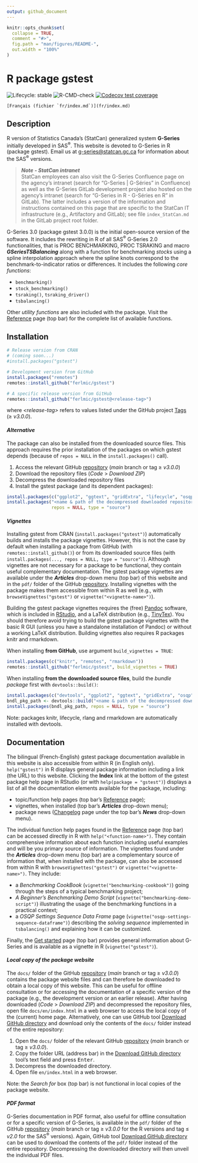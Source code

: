 ```yaml
---
output: github_document
---
```


<!-- index.md is generated from index.Rmd. Please edit that file -->

```r
knitr::opts_chunk$set(
  collapse = TRUE,
  comment = "#>",
  fig.path = "man/figures/README-",
  out.width = "100%"
)
```


# R package gstest

<!-- badges: start -->

<!-- [![CRAN Status](https://www.r-pkg.org/badges/version/gstest)](https://cran.r-project.org/package=gstest) -->
![Lifecycle: stable](man/figures/lifecycle-stable.svg)
![R-CMD-check](https://github.com/ferlmic/gstest/actions/workflows/R-CMD-check.yaml/badge.svg?branch=main)
[![Codecov test
coverage](https://codecov.io/gh/ferlmic/gstest/branch/main/graph/badge.svg)](https://app.codecov.io/gh/ferlmic/gstest?branch=main)

<!-- badges: end -->

<!-- Display a link to the French `index.md' file (only when rendering an HTML document)
     
     => the Pandoc "fenced_div" below (::: {.pkgdown-devel} <...> :::) is used to avoid 
        having the link generated in the pkgdown website home page
     => the link would only show in the "development" version of the pkgdown website
        (`development: mode: devel` in `_pkdown.yml` or `development: mode: auto` with a 4-level 
        version number in the DESCRIPTION file), which we do not use for gstest (we set 
        `development: mode: release` in `_pkdown.yml`, resulting in a single "release" website 
        regardless of the version number -->
::: {.pkgdown-devel}
```asis
[Français (fichier `fr/index.md`)](fr/index.md)
```
:::


## Description

R version of Statistics Canada's (StatCan) generalized system **G-Series** initially developed in SAS^®^. This website is devoted to G-Series in R (package gstest). Email us at [g-series@statcan.gc.ca](mailto:g-series@statcan.gc.ca) for information about the SAS^®^ versions. 

> _**Note - StatCan intranet**_\
> StatCan employees can also visit the G-Series Confluence page on the agency's intranet (search for "G-Series | G-Séries" in Confluence) as well as the G-Series GitLab development project also hosted on the agency's intranet (search for "G-Series in R - G-Séries en R" in GitLab). The latter includes a version of the information and instructions contained on this page that are specific to the StatCan IT infrastructure (e.g., Artifactory and GitLab); see file `index_StatCan.md` in the GitLab project root folder.

G-Series 3.0 (package gstest 3.0.0) is the initial open-source version of the software. It includes the rewriting in R of all SAS^®^ G<span>&#8209;</span>Series 2.0 functionalities, that is PROC BENCHMARKING, PROC TSRAKING and macro _**GSeriesTSBalancing**_ along with a function for benchmarking *stocks* using a spline interpolation approach where the spline knots correspond to the benchmark-to-indicator ratios or differences. It includes the following *core functions*:

* `benchmarking()`
* `stock_benchmarking()`
* `tsraking()`, `tsraking_driver()`
* `tsbalancing()` <br>
  
Other *utility functions* are also included with the package. Visit the [Reference](./reference/index.html) page (top bar) for the complete list of available functions. 


## Installation

```r
# Release version from CRAN 
# (coming soon...)
#install.packages("gstest")

# Development version from GitHub
install.packages("remotes")
remotes::install_github("ferlmic/gstest")

# A specific release version from GitHub
remotes::install_github("ferlmic/gstest@<release-tag>")
```
where *\<release-tag\>* refers to values listed under the GitHub project  [Tags](https://github.com/ferlmic/gstest/tags) ($\geq$ *v3.0.0*).

#### *Alternative*
The package can also be installed from the downloaded source files. This approach requires the prior installation of the packages on which gstest depends (because of `repos = NULL` in the `install.packages()` call).

1. Access the relevant GitHub [repository](https://github.com/ferlmic/gstest) (*main* branch or tag $\geq$ *v3.0.0*)
2. Download the repository files (*Code* > *Download ZIP*)
3. Decompress the downloaded repository files
4. Install the gstest package (and its dependent packages):
```r
install.packages(c("ggplot2", "ggtext", "gridExtra", "lifecycle", "osqp", "rlang", "xmpdf"))
install.packages("<name & path of the decompressed downloaded repository files>",
                 repos = NULL, type = "source")
```

#### _Vignettes_
Installing gstest from CRAN (`install.packages("gstest")`) automatically builds and installs the package vignettes. However, this is not the case by default when installing a package from GitHub (with `remotes::install_github()`) or from its downloaded source files (with `install.packages(..., repos = NULL, type = "source")`). Although vignettes are not necessary for a package to be functional, they contain useful complementary documentation. The gstest package vignettes are available under the _**Articles**_ drop-down menu (top bar) of this website and in the `pdf/` folder of the GitHub [repository](https://github.com/ferlmic/gstest). Installing vignettes with the package makes them accessible from within R as well (e.g., with `browseVignettes("gstest")` or `vignette("<vignette-name>")`). 

Building the gstest package vignettes requires the (free) [Pandoc](https://pandoc.org/) software, which is included in [RStudio](https://posit.co/downloads/), and a LaTeX distribution (e.g., [TinyTex](https://github.com/rstudio/tinytex-releases)). You should therefore avoid trying to build the gstest package vignettes with the basic R GUI (unless you have a standalone installation of Pandoc) or without a working LaTeX distribution. Building vignettes also requires R packages knitr and rmarkdown.

When installing **from GitHub**, use argument `build_vignettes = TRUE`:
```r
install.packages(c("knitr", "remotes", "rmarkdown"))
remotes::install_github("ferlmic/gstest", build_vignettes = TRUE)
```

When installing **from the downloaded source files**, build the *bundle package* first with `devtools::build()`:
```r
install.packages(c("devtools", "ggplot2", "ggtext", "gridExtra", "osqp", "xmpdf"))
bndl_pkg_path <- devtools::build("<name & path of the decompressed downloaded repository files>")
install.packages(bndl_pkg_path, repos = NULL, type = "source")
```
Note: packages knitr, lifecycle, rlang and rmarkdown are automatically installed with devtools.


## Documentation
The bilingual (French-English) gstest package documentation available in this website is also accessible from within R (in English only). `help("gstest")` in R displays general package information including a link (the URL) to this website. Clicking the **Index** link at the bottom of the gstest package help page in RStudio (or with `help(package = "gstest")`) displays a list of all the documentation elements available for the package, including:

* topic/function help pages (top bar's [Reference](./reference/index.html) page);
* vignettes, when installed (top bar's ***Articles*** drop-down menu);
* package news ([Changelog](./news/index.html) page under the top bar's ***News*** drop-down menu).

The individual function help pages found in the [Reference](./reference/index.html) page (top bar) can be accessed directly in R with `help("<function-name>")`. They contain comprehensive information about each function including useful examples and will be you primary source of information. The vignettes found under the ***Articles*** drop-down menu (top bar) are a complementary source of information that, when installed with the package, can also be accessed from within R with `browseVignettes("gstest")` or `vignette("<vignette-name>")`. They include: 

* a *Benchmarking CookBook* (`vignette("benchmarking-cookbook")`) going through the steps of a typical benchmarking project;
* *A Beginner's Benchmarking Demo Script* (`vignette("benchmarking-demo-script")`) illustrating the usage of the benchmarking functions in a practical context;
* a *OSQP Settings Sequence Data Frame* page (`vignette("osqp-settings-sequence-dataframe")`) describing the *solving sequence* implemented in `tsbalancing()` and explaining how it can be customized.

Finally, the [Get started](./articles/gstest.html) page (top bar) provides general information about G-Series and is available as a vignette in R (`vignette("gstest")`).

#### *Local copy of the package website*
The `docs/` folder of the GitHub [repository](https://github.com/ferlmic/gstest) (*main* branch or tag $\geq$ *v3.0.0*) contains the package website files and can therefore be downloaded to obtain a local copy of this website. This can be useful for offline consultation or for accessing the documentation of a specific version of the package (e.g., the development version or an earlier release). After having downloaded (*Code* > *Download ZIP*) and decompressed the repository files, open file `docs/en/index.html` in a web browser to access the local copy of the (current) home page. Alternatively, one can use GitHub tool [Download GitHub directory](https://download-directory.github.io/) and download only the contents of the `docs/` folder instead of the entire repository:

1. Open the `docs/` folder of the relevant GitHub [repository](https://github.com/ferlmic/gstest) (*main* branch or tag $\geq$ *v3.0.0*).
2. Copy the folder URL (address bar) in the [Download GitHub directory](https://download-directory.github.io/) tool's text field and press <kbd>Enter</kbd>. 
3. Decompress the downloaded directory.
4. Open file `en/index.html` in a web browser.

Note: the *Search for* box (top bar) is not functional in local copies of the package website.

#### *PDF format*
G-Series documentation in PDF format, also useful for offline consultation or for a specific version of G-Series, is available in the `pdf/` folder of the GitHub [repository](https://github.com/ferlmic/gstest) (*main* branch or tag $\geq$ *v3.0.0* for the R versions and tag $\leq$ *v2.0* for the SAS^®^ versions). Again, GitHub tool [Download GitHub directory](https://download-directory.github.io/) can be used to download the contents of the `pdf/` folder instead of the entire repository. Decompressing the downloaded directory will then unveil the individual PDF files.
